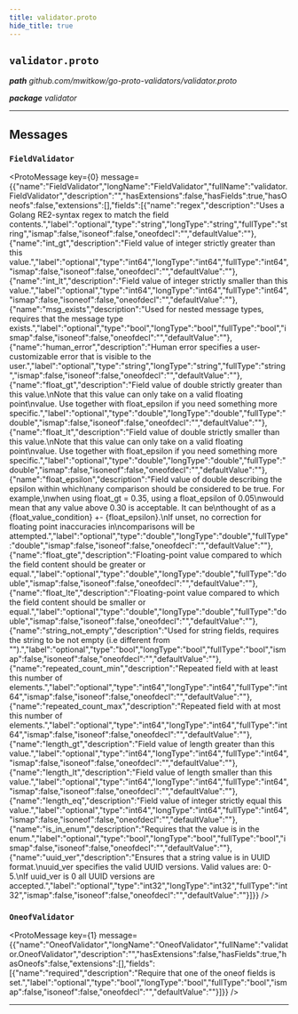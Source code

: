 ```yaml
---
title: validator.proto
hide_title: true
---
```



## `validator.proto`
_**path** github.com/mwitkow/go-proto-validators/validator.proto_

_**package** validator_



---

## Messages


### `FieldValidator`
<ProtoMessage key={0} message={{"name":"FieldValidator","longName":"FieldValidator","fullName":"validator.FieldValidator","description":"","hasExtensions":false,"hasFields":true,"hasOneofs":false,"extensions":[],"fields":[{"name":"regex","description":"Uses a Golang RE2-syntax regex to match the field contents.","label":"optional","type":"string","longType":"string","fullType":"string","ismap":false,"isoneof":false,"oneofdecl":"","defaultValue":""},{"name":"int_gt","description":"Field value of integer strictly greater than this value.","label":"optional","type":"int64","longType":"int64","fullType":"int64","ismap":false,"isoneof":false,"oneofdecl":"","defaultValue":""},{"name":"int_lt","description":"Field value of integer strictly smaller than this value.","label":"optional","type":"int64","longType":"int64","fullType":"int64","ismap":false,"isoneof":false,"oneofdecl":"","defaultValue":""},{"name":"msg_exists","description":"Used for nested message types, requires that the message type exists.","label":"optional","type":"bool","longType":"bool","fullType":"bool","ismap":false,"isoneof":false,"oneofdecl":"","defaultValue":""},{"name":"human_error","description":"Human error specifies a user-customizable error that is visible to the user.","label":"optional","type":"string","longType":"string","fullType":"string","ismap":false,"isoneof":false,"oneofdecl":"","defaultValue":""},{"name":"float_gt","description":"Field value of double strictly greater than this value.\nNote that this value can only take on a valid floating point\nvalue. Use together with float_epsilon if you need something more specific.","label":"optional","type":"double","longType":"double","fullType":"double","ismap":false,"isoneof":false,"oneofdecl":"","defaultValue":""},{"name":"float_lt","description":"Field value of double strictly smaller than this value.\nNote that this value can only take on a valid floating point\nvalue. Use together with float_epsilon if you need something more specific.","label":"optional","type":"double","longType":"double","fullType":"double","ismap":false,"isoneof":false,"oneofdecl":"","defaultValue":""},{"name":"float_epsilon","description":"Field value of double describing the epsilon within which\nany comparison should be considered to be true. For example,\nwhen using float_gt = 0.35, using a float_epsilon of 0.05\nwould mean that any value above 0.30 is acceptable. It can be\nthought of as a {float_value_condition} +- {float_epsilon}.\nIf unset, no correction for floating point inaccuracies in\ncomparisons will be attempted.","label":"optional","type":"double","longType":"double","fullType":"double","ismap":false,"isoneof":false,"oneofdecl":"","defaultValue":""},{"name":"float_gte","description":"Floating-point value compared to which the field content should be greater or equal.","label":"optional","type":"double","longType":"double","fullType":"double","ismap":false,"isoneof":false,"oneofdecl":"","defaultValue":""},{"name":"float_lte","description":"Floating-point value compared to which the field content should be smaller or equal.","label":"optional","type":"double","longType":"double","fullType":"double","ismap":false,"isoneof":false,"oneofdecl":"","defaultValue":""},{"name":"string_not_empty","description":"Used for string fields, requires the string to be not empty (i.e different from \"\").","label":"optional","type":"bool","longType":"bool","fullType":"bool","ismap":false,"isoneof":false,"oneofdecl":"","defaultValue":""},{"name":"repeated_count_min","description":"Repeated field with at least this number of elements.","label":"optional","type":"int64","longType":"int64","fullType":"int64","ismap":false,"isoneof":false,"oneofdecl":"","defaultValue":""},{"name":"repeated_count_max","description":"Repeated field with at most this number of elements.","label":"optional","type":"int64","longType":"int64","fullType":"int64","ismap":false,"isoneof":false,"oneofdecl":"","defaultValue":""},{"name":"length_gt","description":"Field value of length greater than this value.","label":"optional","type":"int64","longType":"int64","fullType":"int64","ismap":false,"isoneof":false,"oneofdecl":"","defaultValue":""},{"name":"length_lt","description":"Field value of length smaller than this value.","label":"optional","type":"int64","longType":"int64","fullType":"int64","ismap":false,"isoneof":false,"oneofdecl":"","defaultValue":""},{"name":"length_eq","description":"Field value of integer strictly equal this value.","label":"optional","type":"int64","longType":"int64","fullType":"int64","ismap":false,"isoneof":false,"oneofdecl":"","defaultValue":""},{"name":"is_in_enum","description":"Requires that the value is in the enum.","label":"optional","type":"bool","longType":"bool","fullType":"bool","ismap":false,"isoneof":false,"oneofdecl":"","defaultValue":""},{"name":"uuid_ver","description":"Ensures that a string value is in UUID format.\nuuid_ver specifies the valid UUID versions. Valid values are: 0-5.\nIf uuid_ver is 0 all UUID versions are accepted.","label":"optional","type":"int32","longType":"int32","fullType":"int32","ismap":false,"isoneof":false,"oneofdecl":"","defaultValue":""}]}} />


### `OneofValidator`
<ProtoMessage key={1} message={{"name":"OneofValidator","longName":"OneofValidator","fullName":"validator.OneofValidator","description":"","hasExtensions":false,"hasFields":true,"hasOneofs":false,"extensions":[],"fields":[{"name":"required","description":"Require that one of the oneof fields is set.","label":"optional","type":"bool","longType":"bool","fullType":"bool","ismap":false,"isoneof":false,"oneofdecl":"","defaultValue":""}]}} />

---


  